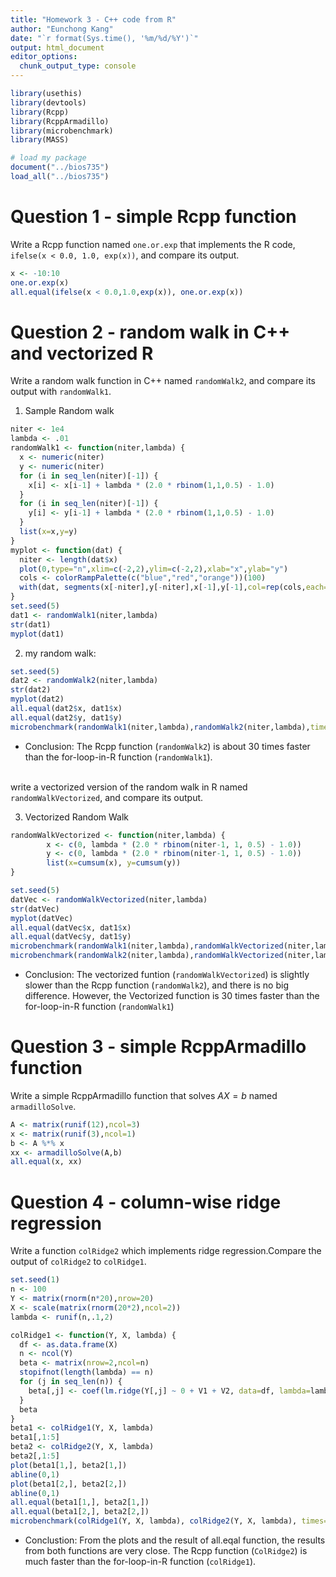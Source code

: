 ```yaml
---
title: "Homework 3 - C++ code from R"
author: "Eunchong Kang"
date: "`r format(Sys.time(), '%m/%d/%Y')`"
output: html_document
editor_options: 
  chunk_output_type: console
---
```


```r
library(usethis)
library(devtools)
library(Rcpp)
library(RcppArmadillo)
library(microbenchmark)
library(MASS)

# load my package
document("../bios735")
load_all("../bios735")
```

# Question 1 - simple Rcpp function

Write a Rcpp function named `one.or.exp` that implements the R code, `ifelse(x < 0.0, 1.0, exp(x))`, and compare its output.

```r
x <- -10:10
one.or.exp(x)
all.equal(ifelse(x < 0.0,1.0,exp(x)), one.or.exp(x))
```

# Question 2 - random walk in C++ and vectorized R

Write a random walk function in C++ named `randomWalk2`, and compare its output with
`randomWalk1`.

1. Sample Random walk

```r
niter <- 1e4
lambda <- .01
randomWalk1 <- function(niter,lambda) {
  x <- numeric(niter)
  y <- numeric(niter)
  for (i in seq_len(niter)[-1]) {
    x[i] <- x[i-1] + lambda * (2.0 * rbinom(1,1,0.5) - 1.0)
  }
  for (i in seq_len(niter)[-1]) {
    y[i] <- y[i-1] + lambda * (2.0 * rbinom(1,1,0.5) - 1.0)
  }
  list(x=x,y=y)
}
myplot <- function(dat) {
  niter <- length(dat$x)
  plot(0,type="n",xlim=c(-2,2),ylim=c(-2,2),xlab="x",ylab="y")
  cols <- colorRampPalette(c("blue","red","orange"))(100)
  with(dat, segments(x[-niter],y[-niter],x[-1],y[-1],col=rep(cols,each=niter/100)))
}
set.seed(5)
dat1 <- randomWalk1(niter,lambda)
str(dat1)
myplot(dat1)
```

2. my random walk:

```r
set.seed(5)
dat2 <- randomWalk2(niter,lambda)
str(dat2)
myplot(dat2)
all.equal(dat2$x, dat1$x)
all.equal(dat2$y, dat1$y)
microbenchmark(randomWalk1(niter,lambda),randomWalk2(niter,lambda),times=10)
```

  + Conclusion: The Rcpp function (`randomWalk2`) is about 30 times faster than 
  the for-loop-in-R function (`randomWalk1`).

<br/>
write a vectorized version of the random walk in R named `randomWalkVectorized`, and
compare its output.


3. Vectorized Random Walk

```r
randomWalkVectorized <- function(niter,lambda) {
        x <- c(0, lambda * (2.0 * rbinom(niter-1, 1, 0.5) - 1.0))
        y <- c(0, lambda * (2.0 * rbinom(niter-1, 1, 0.5) - 1.0))
        list(x=cumsum(x), y=cumsum(y))
}
```

```r
set.seed(5)
datVec <- randomWalkVectorized(niter,lambda)
str(datVec)
myplot(datVec)
all.equal(datVec$x, dat1$x)
all.equal(datVec$y, dat1$y)
microbenchmark(randomWalk1(niter,lambda),randomWalkVectorized(niter,lambda),times=10)
microbenchmark(randomWalk2(niter,lambda),randomWalkVectorized(niter,lambda),times=10)
```

  + Conclusion: The vectorized funtion (`randomWalkVectorized`) is slightly slower than the Rcpp function (`randomWalk2`), and there is no big difference. However, the Vectorized function is 30 times faster than the for-loop-in-R function (`randomWalk1`)
  

# Question 3 - simple RcppArmadillo function

Write a simple RcppArmadillo function that solves $AX = b$ named `armadilloSolve`.

```r
A <- matrix(runif(12),ncol=3)
x <- matrix(runif(3),ncol=1)
b <- A %*% x
xx <- armadilloSolve(A,b)
all.equal(x, xx)
```

# Question 4 - column-wise ridge regression

Write a function `colRidge2` which implements ridge regression.Compare the output of `colRidge2` to `colRidge1`.

```r
set.seed(1)
n <- 100
Y <- matrix(rnorm(n*20),nrow=20)
X <- scale(matrix(rnorm(20*2),ncol=2))
lambda <- runif(n,.1,2)

colRidge1 <- function(Y, X, lambda) {
  df <- as.data.frame(X)
  n <- ncol(Y)
  beta <- matrix(nrow=2,ncol=n)
  stopifnot(length(lambda) == n)
  for (j in seq_len(n)) {
    beta[,j] <- coef(lm.ridge(Y[,j] ~ 0 + V1 + V2, data=df, lambda=lambda[j]))
  }
  beta
}
beta1 <- colRidge1(Y, X, lambda)
beta1[,1:5]
beta2 <- colRidge2(Y, X, lambda)
beta2[,1:5]
plot(beta1[1,], beta2[1,])
abline(0,1)
plot(beta1[2,], beta2[2,])
abline(0,1)
all.equal(beta1[1,], beta2[1,])
all.equal(beta1[2,], beta2[2,])
microbenchmark(colRidge1(Y, X, lambda), colRidge2(Y, X, lambda), times=10)
```

  + Conclustion: From the plots and the result of all.eqal function, the results from both functions are very close. The Rcpp function (`ColRidge2`) is much faster than the for-loop-in-R function (`colRidge1`).
